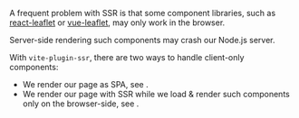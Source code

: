 
A frequent problem with SSR is that some component libraries,
such as [react-leaflet](https://github.com/PaulLeCam/react-leaflet) or [vue-leaflet](https://github.com/vue-leaflet/vue-leaflet),
may only work in the browser.

Server-side rendering such components may crash our Node.js server.

With `vite-plugin-ssr`, there are two ways to handle client-only components:
 - We render our page as SPA, see <Link href="/render-modes" />.
 - We render our page with SSR while we load & render such components only on the browser-side, see <Link href="/dynamic-import" />.
